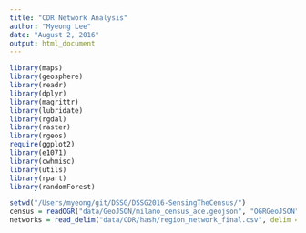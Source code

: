 ```yaml
---
title: "CDR Network Analysis"
author: "Myeong Lee"
date: "August 2, 2016"
output: html_document
---
```


```r
library(maps)
library(geosphere)
library(readr)
library(dplyr)
library(magrittr)
library(lubridate)
library(rgdal)
library(raster)
library(rgeos)
require(ggplot2)
library(e1071)
library(cwhmisc)
library(utils)
library(rpart)
library(randomForest)
```

```r
setwd("/Users/myeong/git/DSSG/DSSG2016-SensingTheCensus/")
census = readOGR("data/GeoJSON/milano_census_ace.geojson", "OGRGeoJSON") 
networks = read_delim("data/CDR/hash/region_network_final.csv", delim = ",",col_names = TRUE ) 
```

